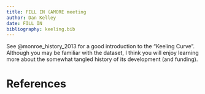 ```yaml
---
title: FILL IN (AMORE meeting 
author: Dan Kelley
date: FILL IN
bibliography: keeling.bib
---
```


See @monroe_history_2013 for a good introduction to the "Keeling Curve".
Although you may be familiar with the dataset, I think you will enjoy learning
more about the somewhat tangled history of its development (and funding).

# References


